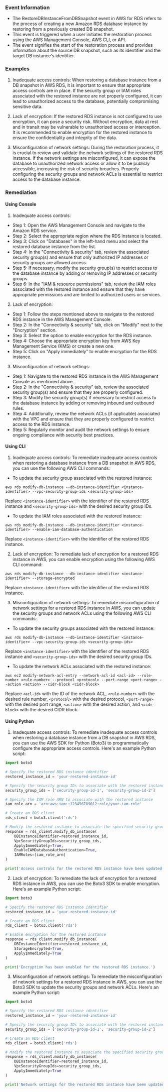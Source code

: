 
### Event Information

- The RestoreDBInstanceFromDBSnapshot event in AWS for RDS refers to the process of creating a new Amazon RDS database instance by restoring from a previously created DB snapshot.
- This event is triggered when a user initiates the restoration process using the AWS Management Console, AWS CLI, or API.
- The event signifies the start of the restoration process and provides information about the source DB snapshot, such as its identifier and the target DB instance's identifier.


### Examples

1. Inadequate access controls: When restoring a database instance from a DB snapshot in AWS RDS, it is important to ensure that appropriate access controls are in place. If the security group or IAM roles associated with the restored instance are not properly configured, it can lead to unauthorized access to the database, potentially compromising sensitive data.

2. Lack of encryption: If the restored RDS instance is not configured to use encryption, it can pose a security risk. Without encryption, data at rest and in transit may be vulnerable to unauthorized access or interception. It is recommended to enable encryption for the restored instance to ensure the confidentiality and integrity of the data.

3. Misconfiguration of network settings: During the restoration process, it is crucial to review and validate the network settings of the restored RDS instance. If the network settings are misconfigured, it can expose the database to unauthorized network access or allow it to be publicly accessible, increasing the risk of security breaches. Properly configuring the security groups and network ACLs is essential to restrict access to the database instance.

### Remediation

#### Using Console

1. Inadequate access controls:
- Step 1: Open the AWS Management Console and navigate to the Amazon RDS service.
- Step 2: Select the appropriate region where the RDS instance is located.
- Step 3: Click on "Databases" in the left-hand menu and select the restored database instance from the list.
- Step 4: In the "Connectivity & security" tab, review the associated security group(s) and ensure that only authorized IP addresses or security groups are allowed access.
- Step 5: If necessary, modify the security group(s) to restrict access to the database instance by adding or removing IP addresses or security groups.
- Step 6: In the "IAM & resource permissions" tab, review the IAM roles associated with the restored instance and ensure that they have appropriate permissions and are limited to authorized users or services.

2. Lack of encryption:
- Step 1: Follow the steps mentioned above to navigate to the restored RDS instance in the AWS Management Console.
- Step 2: In the "Connectivity & security" tab, click on "Modify" next to the "Encryption" section.
- Step 3: Select the option to enable encryption for the RDS instance.
- Step 4: Choose the appropriate encryption key from AWS Key Management Service (KMS) or create a new one.
- Step 5: Click on "Apply immediately" to enable encryption for the RDS instance.

3. Misconfiguration of network settings:
- Step 1: Navigate to the restored RDS instance in the AWS Management Console as mentioned above.
- Step 2: In the "Connectivity & security" tab, review the associated security group(s) and ensure that they are properly configured.
- Step 3: Modify the security group(s) if necessary to restrict access to the database instance by adding or removing inbound and outbound rules.
- Step 4: Additionally, review the network ACLs (if applicable) associated with the VPC and ensure that they are properly configured to restrict access to the RDS instance.
- Step 5: Regularly monitor and audit the network settings to ensure ongoing compliance with security best practices.

#### Using CLI

1. Inadequate access controls: To remediate inadequate access controls when restoring a database instance from a DB snapshot in AWS RDS, you can use the following AWS CLI commands:

- To update the security group associated with the restored instance:
```
aws rds modify-db-instance --db-instance-identifier <instance-identifier> --vpc-security-group-ids <security-group-ids>
```
Replace `<instance-identifier>` with the identifier of the restored RDS instance and `<security-group-ids>` with the desired security group IDs.

- To update the IAM roles associated with the restored instance:
```
aws rds modify-db-instance --db-instance-identifier <instance-identifier> --enable-iam-database-authentication
```
Replace `<instance-identifier>` with the identifier of the restored RDS instance.

2. Lack of encryption: To remediate lack of encryption for a restored RDS instance in AWS, you can enable encryption using the following AWS CLI command:

```
aws rds modify-db-instance --db-instance-identifier <instance-identifier> --storage-encrypted
```
Replace `<instance-identifier>` with the identifier of the restored RDS instance.

3. Misconfiguration of network settings: To remediate misconfiguration of network settings for a restored RDS instance in AWS, you can update the security groups and network ACLs using the following AWS CLI commands:

- To update the security groups associated with the restored instance:
```
aws rds modify-db-instance --db-instance-identifier <instance-identifier> --vpc-security-group-ids <security-group-ids>
```
Replace `<instance-identifier>` with the identifier of the restored RDS instance and `<security-group-ids>` with the desired security group IDs.

- To update the network ACLs associated with the restored instance:
```
aws ec2 modify-network-acl-entry --network-acl-id <acl-id> --rule-number <rule-number> --protocol <protocol> --port-range <port-range> --action <action> --cidr-block <cidr-block>
```
Replace `<acl-id>` with the ID of the network ACL, `<rule-number>` with the desired rule number, `<protocol>` with the desired protocol, `<port-range>` with the desired port range, `<action>` with the desired action, and `<cidr-block>` with the desired CIDR block.

#### Using Python

1. Inadequate access controls: To remediate inadequate access controls when restoring a database instance from a DB snapshot in AWS RDS, you can use the AWS SDK for Python (Boto3) to programmatically configure the appropriate access controls. Here's an example Python script:

```python
import boto3

# Specify the restored RDS instance identifier
restored_instance_id = 'your-restored-instance-id'

# Specify the security group IDs to associate with the restored instance
security_group_ids = ['security-group-id-1', 'security-group-id-2']

# Specify the IAM role ARN to associate with the restored instance
iam_role_arn = 'arn:aws:iam::123456789012:role/your-iam-role'

# Create an RDS client
rds_client = boto3.client('rds')

# Modify the restored instance to associate the specified security groups and IAM role
response = rds_client.modify_db_instance(
    DBInstanceIdentifier=restored_instance_id,
    VpcSecurityGroupIds=security_group_ids,
    ApplyImmediately=True,
    EnableIAMDatabaseAuthentication=True,
    IAMRoles=[iam_role_arn]
)

print('Access controls for the restored RDS instance have been updated.')
```

2. Lack of encryption: To remediate the lack of encryption for a restored RDS instance in AWS, you can use the Boto3 SDK to enable encryption. Here's an example Python script:

```python
import boto3

# Specify the restored RDS instance identifier
restored_instance_id = 'your-restored-instance-id'

# Create an RDS client
rds_client = boto3.client('rds')

# Enable encryption for the restored instance
response = rds_client.modify_db_instance(
    DBInstanceIdentifier=restored_instance_id,
    StorageEncrypted=True,
    ApplyImmediately=True
)

print('Encryption has been enabled for the restored RDS instance.')
```

3. Misconfiguration of network settings: To remediate the misconfiguration of network settings for a restored RDS instance in AWS, you can use the Boto3 SDK to update the security groups and network ACLs. Here's an example Python script:

```python
import boto3

# Specify the restored RDS instance identifier
restored_instance_id = 'your-restored-instance-id'

# Specify the security group IDs to associate with the restored instance
security_group_ids = ['security-group-id-1', 'security-group-id-2']

# Create an RDS client
rds_client = boto3.client('rds')

# Modify the restored instance to associate the specified security groups
response = rds_client.modify_db_instance(
    DBInstanceIdentifier=restored_instance_id,
    VpcSecurityGroupIds=security_group_ids,
    ApplyImmediately=True
)

print('Network settings for the restored RDS instance have been updated.')
```

